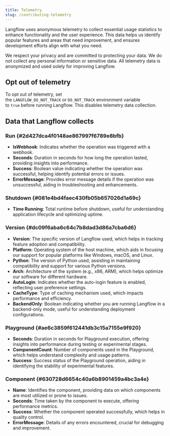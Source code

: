```yaml
---
title: Telemetry
slug: /contributing-telemetry
---
```


Langflow uses anonymous telemetry to collect essential usage statistics to enhance functionality and the user experience. This data helps us identify popular features and areas that need improvement, and ensures development efforts align with what you need.

We respect your privacy and are committed to protecting your data. We do not collect any personal information or sensitive data. All telemetry data is anonymized and used solely for improving Langflow.

## Opt out of telemetry

To opt out of telemetry, set the `LANGFLOW_DO_NOT_TRACK` or `DO_NOT_TRACK` environment variable to `true` before running Langflow. This disables telemetry data collection.

## Data that Langflow collects

### Run {#2d427dca4f0148ae867997f6789e8bfb}

- **IsWebhook**: Indicates whether the operation was triggered with a webhook.
- **Seconds**: Duration in seconds for how long the operation lasted, providing insights into performance.
- **Success**: Boolean value indicating whether the operation was successful, helping identify potential errors or issues.
- **ErrorMessage**: Provides error message details if the operation was unsuccessful, aiding in troubleshooting and enhancements.

### Shutdown {#081e4bd4faec430fb05b657026d1a69c}

- **Time Running**: Total runtime before shutdown, useful for understanding application lifecycle and optimizing uptime.

### Version {#dc09f6aba6c64c7b8dad3d86a7cba6d6}

- **Version**: The specific version of Langflow used, which helps in tracking feature adoption and compatibility.
- **Platform**: Operating system of the host machine, which aids in focusing our support for popular platforms like Windows, macOS, and Linux.
- **Python**: The version of Python used, assisting in maintaining compatibility and support for various Python versions.
- **Arch**: Architecture of the system (e.g., x86, ARM), which helps optimize our software for different hardware.
- **AutoLogin**: Indicates whether the auto-login feature is enabled, reflecting user preference settings.
- **CacheType**: Type of caching mechanism used, which impacts performance and efficiency.
- **BackendOnly**: Boolean indicating whether you are running Langflow in a backend-only mode, useful for understanding deployment configurations.

### Playground {#ae6c3859f612441db3c15a7155e9f920}

- **Seconds**: Duration in seconds for Playground execution, offering insights into performance during testing or experimental stages.
- **ComponentCount**: Number of components used in the Playground, which helps understand complexity and usage patterns.
- **Success**: Success status of the Playground operation, aiding in identifying the stability of experimental features.

### Component {#630728d6654c40a6b8901459a4bc3a4e}

- **Name**: Identifies the component, providing data on which components are most utilized or prone to issues.
- **Seconds**: Time taken by the component to execute, offering performance metrics.
- **Success**: Whether the component operated successfully, which helps in quality control.
- **ErrorMessage**: Details of any errors encountered, crucial for debugging and improvement.

